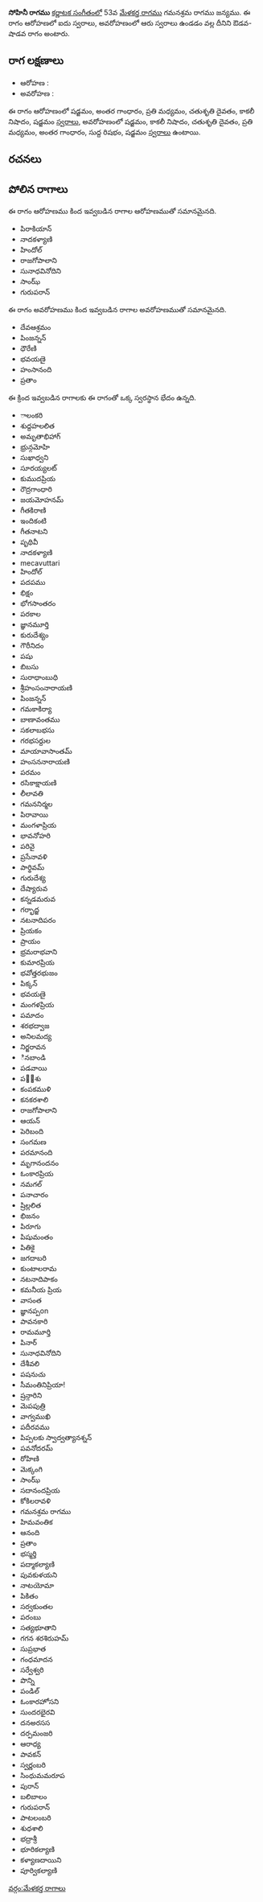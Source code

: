{{Infobox ragam
	| name          	= సోహినీ
	| synonym	    	= 
	| mela          	= 
	| chakra        	= 
	| janaka        	= 
	| type          	= ఔడవ-శాడవ
	| arohanam      	= {{svaraC|S|G3|M2|D2|N3|S'}} 
	| avarohanam    	= {{svaraC|S'|N3|D2|M2|G3|R1|S}}
	| jeeva         	=
	| chhaya        	=
	| nyasa         	=
	| vishesha      	= 
	| equivalent  		= 
}}
{{కర్ణాటక సంగీత రాగాలు}}
'''సోహినీ రాగము''' [[కర్ణాటక సంగీతం]]లో 53వ [[మేళకర్త రాగము]] గమనశ్రమ రాగము జన్యము.  ఈ రాగం ఆరోహణలో ఐదు స్వరాలు, అవరోహణంలో ఆరు స్వరాలు ఉండడం వల్ల దీనిని ఔడవ-షాడవ రాగం అంటారు.


==రాగ లక్షణాలు==


* ఆరోహణ : {{svaraC|S|G3|M2|D2|N3|S'}} 
* అవరోహణ : {{svaraC|S'|N3|D2|M2|G3|R1|S}}

ఈ రాగం ఆరోహణంలో షడ్జమం, అంతర గాంధారం, ప్రతి మధ్యమం, చతుశృతి దైవతం, కాకలీ నిషాదం, షడ్జమం [[స్వరాలు]], అవరోహణంలో షడ్జమం, కాకలీ నిషాదం, చతుశృతి దైవతం, ప్రతి మధ్యమం, అంతర గాంధారం, సుద్ద రిషభం, షడ్జమం [[స్వరాలు]] ఉంటాయి.

==రచనలు==



==పోలిన రాగాలు==
ఈ రాగం ఆరోహణము కింద ఇవ్వబడిన రాగాల ఆరోహణముతో సమానమైనది.
* పిరాకియాన్
* నాదకళ్యాణి
* హిందోల్
* రాజగోపాలాని
* సునాధవినోదిని
* సాంఝ్
* గురుపరాన్

ఈ రాగం అవరోహణము కింద ఇవ్వబడిన రాగాల అవరోహణముతో సమానమైనది.
* దేవఆశ్రమం
* పింజన్నన్
* ధౌరేణి
* భవయణై
* హంసానంది
* ప్రతాం

ఈ క్రింద ఇవ్వబడిన రాగాలకు ఈ రాగంతో ఒక్క స్వరస్థాన భేదం ఉన్నది.
* ాలంకరి
* శుద్దహలలిత
* అమృతాభిహాగ్
* భ్రున్గమోహి
* సుఖాధ్వని
* సూరయ్యలట్
* కుముదప్రియ
* రౌద్రగాంధారి
* జయమోహనమ్
* గీతకిరాణి
* ఇందికంటి
* గీతనాటని
* పృథివీ
* నాదకళ్యాణి
* mecavuttari
* హిందోల్
* పదపము
* భిక్షం
* భోగసాంతరం
* పరకాల
* జ్ఞానమూర్తి
* కురుదేశ్యం
* గౌరీనిదం
* పషు
* బిబసు
* సురాధాంబుధి
* శ్రీహంసంనారాయణి
* పింజన్నన్
* గమకాకిర్యా
* బాణావంతము
* సకలాబభసు
* గరభసర్దుల
* మాయావాసాంతమ్
* హంసననారాయణి
* పరమం
* రసికాక్షాయణి
* లీలావతి
* గమననిర్మల
* పిరావాయి
* మంగళాప్రియ
* భావనోహరి
* పరివై
* ప్రసేనావళి
* పార్థివమ్
* గురుదేశ్య
* దేష్యారువ
* కన్నడమరువ
* గర్భాద్జ
* నటనాదిపరం
* ప్రియకం
* ప్రాయం
* భ్రమరాభవాని
* కుమారప్రియ
* భవోత్తరభుజం
* పిక్కన్
* భవయణై
* మంగళప్రియ
* పమాదం
* శరభద్వాజ
* అనిలమద్య
* నిర్జరావన
* ినబాండి
* పడవాయి
* పల఼శు
* కంపకముళి
* కనకరశాలి
* రాజగోపాలాని
* ఆయన్
* పెరిబంది
* సంగమణ
* పరమానంది
* మృగానందనం
* ఓంకారప్రియ
* నమగల్
* పనాచారం
* ష్రిల్లలిత
* భిజనం
* పిరూగు
* పిషుమంతం
* పితికై
* జగదాబరి
* కుంటాలరామ
* నటనాదిపాకం
* కమనీయ ప్రియ
* వాసంత
* జ్ఞానప్పon
* పావనకారి
* రామమూర్తి
* పినార్
* సునాధవినోదిని
* దేశీవలి
* పషనుచు
* సీమంతినిప్రియా!
* ష్రన్గారిని
* మెపపుత్రి
* వాగ్వముఖి
* పదీరవము
* పిప్పలకు స్వాద్వత్యానశ్నన్
* పవనోదరమ్
* రోహిణి
* మెక్కంగి
* సాంఝ్
* సదానందప్రియ
* కోకిలరావళి
* గమనశ్రమ రాగము
* హిమవంతిక
* ఆనంది
* ప్రతాం
* భస్మర్తి
* పద్మాకల్యాణి
* పువకుళయని
* నాటయోమా
* పికితం
* సర్వకుంతల
* పరంబు
* సత్యభూతాని
* గగన శరశిరుహమ్
* సుప్రభాత
* గంధమాదన
* సర్వేశ్వరి
* పొన్ని
* పండిల్
* ఓంకారహోసని
* సుందరభైరవి
* దనఅరసస
* దర్పమంజరి
* ఆరాధ్య
* పావకన్
* స్వర్ణంబరి
* సింధుమమరూప
* పురాన్
* బలిబాలం
* గురుపరాన్
* పాటలంబరి
* శుధశాలి
* భద్రాశ్రీ
* భూరికల్యాణి
* కళ్యాణదాయిని
* పూర్వికల్యాణి



[[వర్గం:మేళకర్త రాగాలు]]